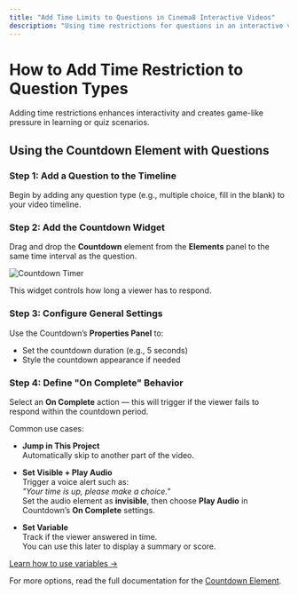 ```yaml
---
title: "Add Time Limits to Questions in Cinema8 Interactive Videos"
description: "Using time restrictions for questions in an interactive video can capture viewers' attention and introduce a gamified challenge. Let's get started."
---
```



# How to Add Time Restriction to Question Types

<Callout type="info">
Adding time restrictions enhances interactivity and creates game-like pressure in learning or quiz scenarios.
</Callout>

## Using the Countdown Element with Questions

<Steps>

### Step 1: Add a Question to the Timeline

Begin by adding any question type (e.g., multiple choice, fill in the blank) to your video timeline.

### Step 2: Add the Countdown Widget

Drag and drop the **Countdown** element from the **Elements** panel to the same time interval as the question.

![Countdown Timer](/screenshot/questions/countdown-1.webp)

This widget controls how long a viewer has to respond.

### Step 3: Configure General Settings

Use the Countdown’s **Properties Panel** to:

- Set the countdown duration (e.g., 5 seconds)
- Style the countdown appearance if needed

### Step 4: Define "On Complete" Behavior

Select an **On Complete** action — this will trigger if the viewer fails to respond within the countdown period.

Common use cases:

- **Jump in This Project**  
  Automatically skip to another part of the video.

- **Set Visible + Play Audio**  
  Trigger a voice alert such as:  
  _"Your time is up, please make a choice."_  
  Set the audio element as **invisible**, then choose **Play Audio** in Countdown’s **On Complete** settings.

- **Set Variable**  
  Track if the viewer answered in time.  
  You can use this later to display a summary or score.

[Learn how to use variables →](/design-advanced-interactivity/using-variables-in-interaction-design)

</Steps>

<Callout type="default">
For more options, read the full documentation for the <a href="/design-advanced-interactivity/countdown-element" target="_blank">Countdown Element</a>.
</Callout>
